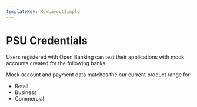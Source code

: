 ```yaml
---
templateKey: MdxLayoutSimple
---
```



PSU Credentials
===============

Users registered with Open Banking can test their applications with mock accounts created for the following banks.

Mock account and payment data matches the our current product range for:

*   Retail
*   Business
*   Commercial

<InvestecTestDataTable />